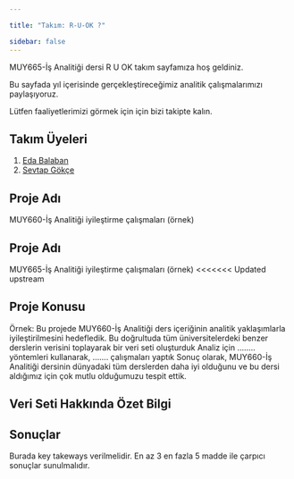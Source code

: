 ```yaml
---

title: "Takım: R-U-OK ?"

sidebar: false 
---
```


MUY665-İş Analitiği dersi R U OK takım sayfamıza hoş geldiniz.

Bu sayfada yıl içerisinde gerçekleştireceğimiz analitik çalışmalarımızı paylaşıyoruz.

Lütfen faaliyetlerimizi görmek için için bizi takipte kalın.

## Takım Üyeleri

1.  [Eda Balaban](/takim/edabalaban.qmd)
2.  [Sevtap Gökçe](/takim/SevtapGokce.qmd)


## Proje Adı

MUY660-İş Analitiği iyileştirme çalışmaları (örnek)


## Proje Adı

MUY665-İş Analitiği iyileştirme çalışmaları (örnek)
<<<<<<< Updated upstream


## Proje Konusu

Örnek: Bu projede MUY660-İş Analitiği ders içeriğinin analitik yaklaşımlarla iyileştirilmesini hedefledik. Bu doğrultuda tüm üniversitelerdeki benzer derslerin verisini toplayarak bir veri seti oluşturduk Analiz için ........ yöntemleri kullanarak, ....... çalışmaları yaptık Sonuç olarak, MUY660-İş Analitiği dersinin dünyadaki tüm derslerden daha iyi olduğunu ve bu dersi aldığımız için çok mutlu olduğumuzu tespit ettik.

## Veri Seti Hakkında Özet Bilgi

## Sonuçlar

Burada key takeways verilmelidir. En az 3 en fazla 5 madde ile çarpıcı sonuçlar sunulmalıdır.
